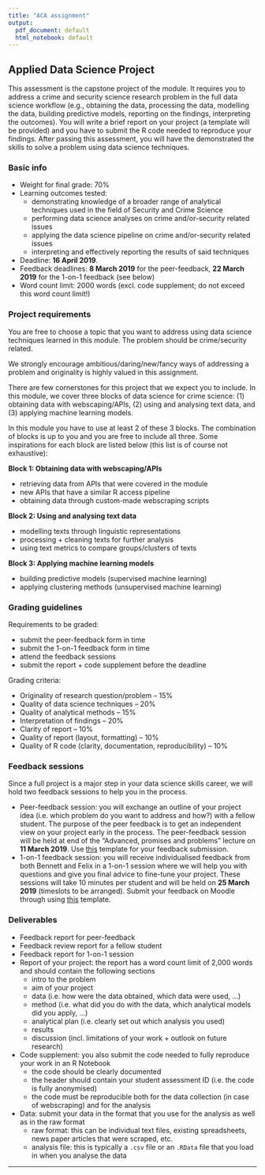 ```yaml
---
title: "ACA assignment"
output:
  pdf_document: default
  html_notebook: default
---
```


## Applied Data Science Project

This assessment is the capstone project of the module. It requires you to address a crime and security science research problem in the full data science workflow (e.g., obtaining the data, processing the data, modelling the data, building predictive models, reporting on the findings, interpreting the outcomes). You will write a brief report on your project (a template will be provided) and you have to submit the R code needed to reproduce your findings. After passing this assessment, you will have the demonstrated the skills to solve a problem using data science techniques.

### Basic info

- Weight for final grade: 70%
- Learning outcomes tested:
    - demonstrating knowledge of a broader range of analytical techniques used in the field of Security and Crime Science
    - performing data science analyses on crime and/or-security related issues
    - applying the data science pipeline on crime and/or-security related issues
    - interpreting and effectively reporting the results of said techniques
- Deadline: **16 April 2019**.
- Feedback deadlines: **8 March 2019** for the peer-feedback, **22 March 2019** for the 1-on-1 feedback (see below)
- Word count limit: 2000 words (excl. code supplement; do not exceed this word count limit!)

### Project requirements

You are free to choose a topic that you want to address using data science techniques learned in this module. The problem should be crime/security related.

We strongly encourage ambitious/daring/new/fancy ways of addressing a problem and originality is highly valued in this assignment.

There are few cornerstones for this project that we expect you to include. In this module, we cover three blocks of data science for crime science: (1) obtaining data with webscaping/APIs, (2) using and analysing text data, and (3) applying machine learning models.

In this module you have to use at least 2 of these 3 blocks. The combination of blocks is up to you and you are free to include all three. Some inspirations for each block are listed below (this list is of course not exhaustive):

**Block 1: Obtaining data with webscaping/APIs**

- retrieving data from APIs that were covered in the module
- new APIs that have a similar R access pipeline
- obtaining data through custom-made webscraping scripts

**Block 2: Using and analysing text data**

- modelling texts through linguistic representations
- processing + cleaning texts for further analysis
- using text metrics to compare groups/clusters of texts

**Block 3: Applying machine learning models**

- building predictive models (supervised machine learning)
- applying clustering methods (unsupervised machine learning)


### Grading guidelines

Requirements to be graded:

- submit the peer-feedback form in time
- submit the 1-on-1 feedback form in time
- attend the feedback sessions
- submit the report + code supplement before the deadline

Grading criteria:

- Originality of research question/problem -- 15%
- Quality of data science techniques -- 20%
- Quality of analytical methods -- 15%
- Interpretation of findings -- 20%
- Clarity of report -- 10%
- Quality of report (layout, formatting) -- 10%
- Quality of R code (clarity, documentation, reproducibility) -- 10%


### Feedback sessions

Since a full project is a major step in your data science skills career, we will hold two feedback sessions to help you in the process.

- Peer-feedback session: you will exchange an outline of your project idea (i.e. which problem do you want to address and how?) with a fellow student. The purpose of the peer feedback is to get an independent view on your project early in the process. The peer-feedback session will be held at end of the “Advanced, promises and problems” lecture on **11 March 2019**. Use [this](https://raw.githack.com/ben-aaron188/ucl_aca_20182019/master/assignments/peer_feedback_submission.nb.html) template for your feedback submission.
- 1-on-1 feedback session: you will receive individualised feedback from both Bennett and Felix in a 1-on-1 session where we will help you with questions and give you final advice to fine-tune your project. These sessions will take 10 minutes per student and will be held on **25 March 2019** (timeslots to be arranged). Submit your feedback on Moodle through using [this](https://raw.githack.com/ben-aaron188/ucl_aca_20182019/master/assignments/individual_feedback_submission.nb.html) template.


### Deliverables

- Feedback report for peer-feedback
- Feedback review report for a fellow student
- Feedback report for 1-on-1 session
- Report of your project: the report has a word count limit of 2,000 words and should contain the following sections
    - intro to the problem
    - aim of your project
    - data (i.e. how were the data obtained, which data were used, ...)
    - method (i.e. what did you do with the data, which analytical models did you apply, ...)
    - analytical plan (i.e. clearly set out which analysis you used)
    - results
    - discussion (incl. limitations of your work + outlook on future research)
- Code supplement: you also submit the code needed to fully reproduce your work in an R Notebook
    - the code should be clearly documented
    - the header should contain your student assessment ID (i.e. the code is fully anonymised)
    - the code must be reproducible both for the data collection (in case of webscraping) and for the analysis
- Data: submit your data in the format that you use for the analysis as well as in the raw format
    - raw format: this can be individual text files, existing spreadsheets, news paper articles that were scraped, etc.
    - analysis file: this is typically a `.csv` file or an `.RData` file that you load in when you analyse the data
    

---